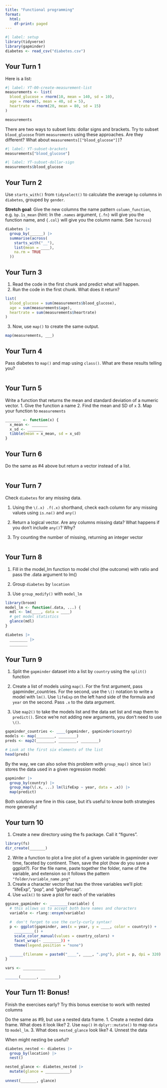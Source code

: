 ```yaml
---
title: "Functional programming"
format:
  html:
    df-print: paged
---
```


```r
#| label: setup
library(tidyverse)
library(gapminder)
diabetes <- read_csv("diabetes.csv")
```

## Your Turn 1

Here is a list:

```r
#| label: YT-00-create-measurement-list
measurements <- list(
  blood_glucose = rnorm(10, mean = 140, sd = 10), 
  age = rnorm(5, mean = 40, sd = 5), 
  heartrate = rnorm(20, mean = 80, sd = 15)
)

measurements
```

There are two ways to subset lists: dollar signs and brackets. Try to subset `blood_glucose` from `measurements` using these approaches. Are they different? What about `measurements[["blood_glucose"]]`?

```r
#| label: YT-subset-brackets
measurements["blood_glucose"]
```

```r
#| label: YT-subset-dollar-sign
measurements$blood_glucose
```

## Your Turn 2

Use `starts_with()` from `tidyselect()` to calculate the average `bp` columns in `diabetes`, grouped by `gender`. 

**Stretch goal**: Give the new columns the name pattern `column_function`, e.g. `bp.1s_mean` (hint: In the `.names` argument, `{.fn}` will give you the function name, and `{.col}` will give you the column name. See `?across`)

```r
diabetes |> 
  group_by(______) |> 
  summarise(across(
    starts_with("__"), 
    list(mean = ____), 
    na.rm = TRUE
  ))
```


## Your Turn 3

1. Read the code in the first chunk and predict what will happen.
2. Run the code in the first chunk. What does it return?

```r
list(
  blood_glucose = sum(measurements$blood_glucose),
  age = sum(measurements$age),
  heartrate = sum(measurements$heartrate)
)
```

3. Now, use `map()` to create the same output.

```r
map(measurements, ___)
```

## Your Turn 4

Pass diabetes to `map()` and map using `class()`. What are these results telling you?

```r

```

## Your Turn 5

Write a function that returns the mean and standard deviation of a numeric vector.
1. Give the function a name
2. Find the mean and SD of `x`
3. Map your function to `measurements`

```r
_______ <- function(x) {
  x_mean <- _______
  x_sd <- _______
  tibble(mean = x_mean, sd = x_sd)
}
```

## Your Turn 6

Do the same as #4 above but return a vector instead of a list. 

```r

```


## Your Turn 7

Check `diabetes` for any missing data. 

1. Using the `\(.x) .f(.x)` shorthand, check each column for any missing values using `is.na()` and `any()`

2. Return a logical vector. Are any columns missing data? What happens if you don't include `any()`? Why?

3. Try counting the number of missing, returning an integer vector

```r

```

## Your Turn 8

1. Fill in the model_lm function to model chol (the outcome) with ratio and pass the .data argument to lm()

2. Group `diabetes` by `location`

3. Use `group_modify()` with `model_lm`

```r
library(broom)
model_lm <- function(.data, ...) {
  mdl <- lm(____, data = ____)
  # get model statistics
  glance(mdl)
}

diabetes |> 
  ________ |> 
  ________
```

## Your Turn 9

1. Split the `gapminder` dataset into a list by `country` using the `split()` function

2. Create a list of models using `map()`. For the first argument, pass gapminder_countries. For the second, use the `\()` notation to write a model with `lm()`. Use `lifeExp` on the left hand side of the formula and `year` on the second. Pass `.x` to the data argument.

3. Use `map2()` to take the models list and the data set list and map them to `predict()`. Since we're not adding new arguments, you don't need to use `\()`.

```r
gapminder_countries <- ____(gapminder, gapminder$country)
models <- map(________, ________)
preds <- map2(________, ________, ________)

# Look at the first six elements of the list 
head(preds)
```

By the way, we can also solve this problem with `group_map()` since `lm()` stores the data used in a given regression model:

```r
gapminder |> 
  group_by(country) |> 
  group_map(\(.x, ...) lm(lifeExp ~ year, data = .x)) |>
  map(predict)
```

Both solutions are fine in this case, but it's useful to know both strategies more generally!

## Your turn 10

1. Create a new directory using the fs package. Call it "figures".

```r
library(fs)
dir_create(_______)
```

2. Write a function to plot a line plot of a given variable in gapminder over time, faceted by continent. Then, save the plot (how do you save a ggplot?). For the file name, paste together the folder, name of the variable, and extension so it follows the pattern `"folder/variable_name.png"`
3. Create a character vector that has the three variables we'll plot: "lifeExp", "pop", and "gdpPercap".
4. Use `walk()` to save a plot for each of the variables

```r
ggsave_gapminder <- ________(variable) {
  # this allows us to accept both bare names and characters
  variable <- rlang::ensym(variable)
  
  #  don't forget to use the curly-curly syntax!
  p <- ggplot(gapminder, aes(x = year, y = ____, color = country)) + 
    _________() + 
    scale_color_manual(values = country_colors) + 
    facet_wrap(~ ________)) + 
    theme(legend.position = "none")
    
  ______(filename = paste0("____", ____, ".png"), plot = p, dpi = 320)
}

vars <- __________

______(_______, ________)
```


## Your Turn 11: Bonus!

Finish the exercises early? Try this bonus exercise to work with nested columns

Do the same as #9, but use a nested data frame.
1. Create a nested data frame. What does it look like?
2. Use `map()` in `dplyr::mutate()` to map `data` to `model_lm`. 
3. What does `nested_glance` look like?
4. Unnest the data

When might nesting be useful?

```r
diabetes_nested <- diabetes |> 
  group_by(location) |> 
  nest()

nested_glance <- diabetes_nested |> 
  mutate(glance = ___________)
  
unnest(_______, glance)
```
